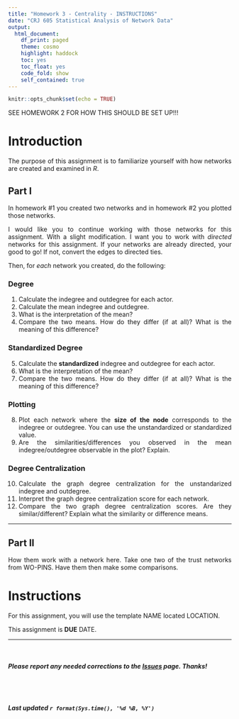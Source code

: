 ```yaml
---
title: "Homework 3 - Centrality - INSTRUCTIONS"
date: "CRJ 605 Statistical Analysis of Network Data"
output: 
  html_document:
    df_print: paged
    theme: cosmo
    highlight: haddock
    toc: yes
    toc_float: yes
    code_fold: show
    self_contained: true
---
```


<style>
body {
text-align: justify}
</style>

```r
knitr::opts_chunk$set(echo = TRUE)
```


SEE HOMEWORK 2 FOR HOW THIS SHOULD BE SET UP!!!






# Introduction

The purpose of this assignment is to familiarize yourself with how networks are created and examined in *R*.  

## Part I

In homework #1 you created two networks and in homework #2 you plotted those networks. 

I would like you to continue working with those networks for this assignment. With a slight modification. I want you to work with *directed* networks for this assignment. If your networks are already directed, your good to go! If not, convert the edges to directed ties.

Then, for *each* network you created, do the following:  

### Degree

1. Calculate the indegree and outdegree for each actor.  
2. Calculate the mean indegree and outdegree.  
3. What is the interpretation of the mean?  
4. Compare the two means. How do they differ (if at all)? What is the meaning of this difference?

### Standardized Degree

5. Calculate the **standardized** indegree and outdegree for each actor.  
6. What is the interpretation of the mean?  
7. Compare the two means. How do they differ (if at all)? What is the meaning of this difference?

### Plotting

8. Plot each network where the **size of the node** corresponds to the indegree or outdegree. You can use the unstandardized or standardized value.
9. Are the similarities/differences you observed in the mean indegree/outdegree observable in the plot? Explain.

### Degree Centralization

10. Calculate the graph degree centralization for the unstandarized indegree and outdegree.  
11. Interpret the graph degree centralization score for each network.
12. Compare the two graph degree centralization scores. Are they similar/different? Explain what the similarity or difference means. 


***  

## Part II

How them work with a network here. Take one two of the trust networks from WO-PINS. Have them then make some comparisons.


# Instructions

For this assignment, you will use the template NAME located LOCATION. 

This assignment is **DUE** DATE.


____

<br>

##### ***Please*** report any needed corrections to the [Issues](https://github.com/jacobtnyoung/SAND/issues) page. Thanks!

<br>
<br>


###### ***Last updated `r format(Sys.time(), '%d %B, %Y')`***